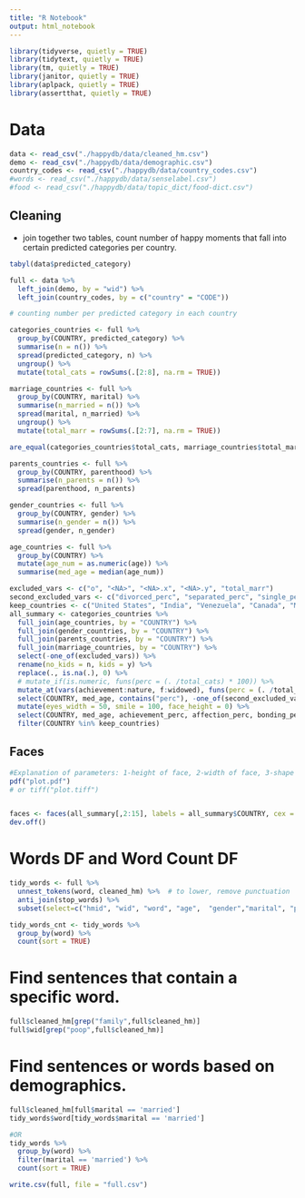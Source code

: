 ```yaml
---
title: "R Notebook"
output: html_notebook
---
```

```r
library(tidyverse, quietly = TRUE)
library(tidytext, quietly = TRUE)
library(tm, quietly = TRUE)
library(janitor, quietly = TRUE)
library(aplpack, quietly = TRUE)
library(assertthat, quietly = TRUE)
```
# Data
```r
data <- read_csv("./happydb/data/cleaned_hm.csv")
demo <- read_csv("./happydb/data/demographic.csv")
country_codes <- read_csv("./happydb/data/country_codes.csv")
#words <- read_csv("./happydb/data/senselabel.csv")
#food <- read_csv("./happydb/data/topic_dict/food-dict.csv")

```
## Cleaning
+ join together two tables, count number of happy moments that fall into certain predicted categories per country. 
```r
tabyl(data$predicted_category)

full <- data %>% 
  left_join(demo, by = "wid") %>% 
  left_join(country_codes, by = c("country" = "CODE"))

# counting number per predicted category in each country

categories_countries <- full %>% 
  group_by(COUNTRY, predicted_category) %>% 
  summarise(n = n()) %>% 
  spread(predicted_category, n) %>% 
  ungroup() %>% 
  mutate(total_cats = rowSums(.[2:8], na.rm = TRUE))

marriage_countries <- full %>% 
  group_by(COUNTRY, marital) %>% 
  summarise(n_married = n()) %>% 
  spread(marital, n_married) %>% 
  ungroup() %>% 
  mutate(total_marr = rowSums(.[2:7], na.rm = TRUE))

are_equal(categories_countries$total_cats, marriage_countries$total_marr)

parents_countries <- full %>% 
  group_by(COUNTRY, parenthood) %>% 
  summarise(n_parents = n()) %>% 
  spread(parenthood, n_parents)

gender_countries <- full %>% 
  group_by(COUNTRY, gender) %>% 
  summarise(n_gender = n()) %>% 
  spread(gender, n_gender)

age_countries <- full %>% 
  group_by(COUNTRY) %>% 
  mutate(age_num = as.numeric(age)) %>% 
  summarise(med_age = median(age_num))

excluded_vars <- c("o", "<NA>", "<NA>.x", "<NA>.y", "total_marr")
second_excluded_vars <- c("divorced_perc", "separated_perc", "single_perc", "widowed_perc", "no_kids_perc", "m_perc")
keep_countries <- c("United States", "India", "Venezuela", "Canada", "Mexico", "United Kingdom", "Philippines", "Viet Nam", "Brazil", "Australia", "Indonesia", "Thailand", "Germany", "Portugal", "Nigeria", "Egypt", "Denmark", "Nigeria", "France", "Turkey", "Dominican Republic")
all_summary <- categories_countries %>% 
  full_join(age_countries, by = "COUNTRY") %>% 
  full_join(gender_countries, by = "COUNTRY") %>% 
  full_join(parents_countries, by = "COUNTRY") %>% 
  full_join(marriage_countries, by = "COUNTRY") %>% 
  select(-one_of(excluded_vars)) %>% 
  rename(no_kids = n, kids = y) %>% 
  replace(., is.na(.), 0) %>% 
  # mutate_if(is.numeric, funs(perc = (. /total_cats) * 100)) %>% 
  mutate_at(vars(achievement:nature, f:widowed), funs(perc = (. /total_cats) * 100)) %>% 
  select(COUNTRY, med_age, contains("perc"), -one_of(second_excluded_vars)) %>% 
  mutate(eyes_width = 50, smile = 100, face_height = 0) %>% 
  select(COUNTRY, med_age, achievement_perc, affection_perc, bonding_perc, enjoy_the_moment_perc, smile, leisure_perc, eyes_width, everything()) %>% 
  filter(COUNTRY %in% keep_countries)
```

## Faces
```r
#Explanation of parameters: 1-height of face, 2-width of face, 3-shape of face, 4-height of mouth, 5-width of mouth, 6-curve of smile, 7-height of eyes, 8-width of eyes, 9-height of hair, 10-width of hair, 11-styling of hair, 12-height of nose, 13-width of nose, 14-width of ears, 15-height of ears.
pdf("plot.pdf")
# or tiff("plot.tiff")


faces <- faces(all_summary[,2:15], labels = all_summary$COUNTRY, cex = 2, face.type = 0)
dev.off()
```


# Words DF and Word Count DF 
```r
tidy_words <- full %>%
  unnest_tokens(word, cleaned_hm) %>%  # to lower, remove punctuation 
  anti_join(stop_words) %>% 
  subset(select=c("hmid", "wid", "word", "age",  "gender","marital", "parenthood", "country", "predicted_category")) 

tidy_words_cnt <- tidy_words %>% 
  group_by(word) %>% 
  count(sort = TRUE)

```


# Find sentences that contain a specific word.
```r
full$cleaned_hm[grep("family",full$cleaned_hm)]
full$wid[grep("poop",full$cleaned_hm)]
```

# Find sentences or words based on demographics.
```r
full$cleaned_hm[full$marital == 'married']
tidy_words$word[tidy_words$marital == 'married']

#OR
tidy_words %>% 
  group_by(word) %>% 
  filter(marital == 'married') %>% 
  count(sort = TRUE)
```

```r
write.csv(full, file = "full.csv")
```

